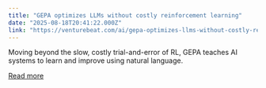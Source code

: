 ```yaml
---
title: "GEPA optimizes LLMs without costly reinforcement learning"
date: "2025-08-18T20:41:22.000Z"
link: "https://venturebeat.com/ai/gepa-optimizes-llms-without-costly-reinforcement-learning/"
---
```


Moving beyond the slow, costly trial-and-error of RL, GEPA teaches AI systems to learn and improve using natural language.

[Read more](https://venturebeat.com/ai/gepa-optimizes-llms-without-costly-reinforcement-learning/)
